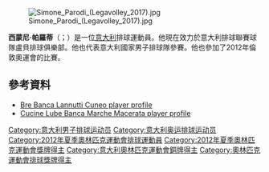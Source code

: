 [[File:Simone_Parodi_(Legavolley_2017).jpg|thumb]]

'''西蒙尼·帕羅蒂'''（{{lang-it|Simone Parodi}}；{{bd|1986年|6月16日}}）是一位[[意大利|意大利]]排球運動員。他現在效力於意大利排球聯賽球隊盧貝排球俱樂部。他也代表意大利國家男子排球隊參賽。他也參加了2012年倫敦奧運會的比賽。

==參考資料==
*[https://archive.is/20130218130920/http://www.piemontevolley.it/index.php?id=4338 Bre Banca Lannutti Cuneo player profile]
*[http://www.lubevolley.it/squadra/atleti.asp?nick=parodi Cucine Lube Banca Marche Macerata player profile] {{Wayback|url=http://www.lubevolley.it/squadra/atleti.asp?nick=parodi |date=20151029050715 }}
{{DEFAULTSORT:Parodi, Simone}}
[[Category:意大利男子排球运动员|Category:意大利男子排球运动员]]
[[Category:意大利奥运排球运动员|Category:意大利奥运排球运动员]]
[[Category:2012年夏季奧林匹克運動會排球運動員|Category:2012年夏季奧林匹克運動會排球運動員]]
[[Category:2012年夏季奧林匹克運動會獎牌得主|Category:2012年夏季奧林匹克運動會獎牌得主]]
[[Category:意大利奧林匹克運動會銅牌得主|Category:意大利奧林匹克運動會銅牌得主]]
[[Category:奧林匹克運動會排球獎牌得主|Category:奧林匹克運動會排球獎牌得主]]